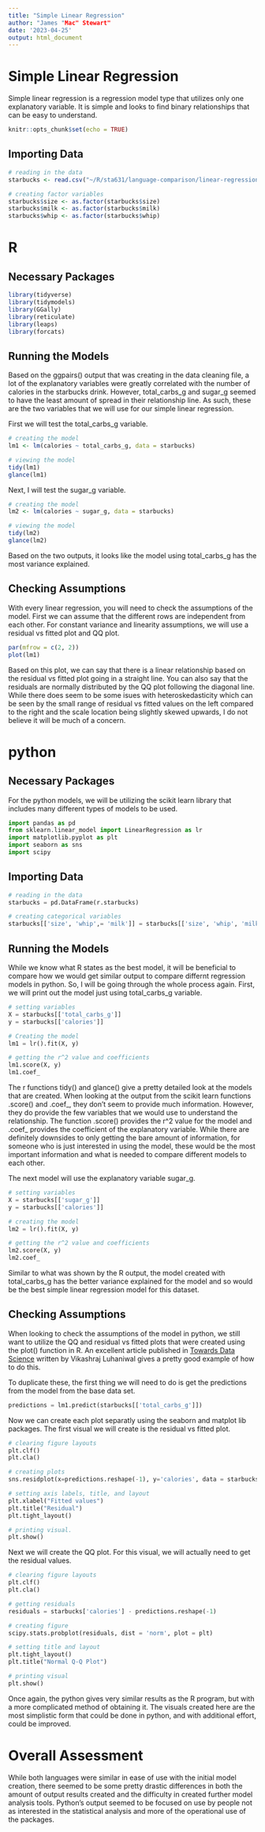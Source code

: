 ```yaml
---
title: "Simple Linear Regression"
author: "James "Mac" Stewart"
date: '2023-04-25'
output: html_document
---
```


# Simple Linear Regression

Simple linear regression is a regression model type that utilizes only one explanatory variable. It is simple and looks to find binary relationships that can be easy to understand.

```r
knitr::opts_chunk$set(echo = TRUE)
```

## Importing Data

```R
# reading in the data
starbucks <- read.csv("~/R/sta631/language-comparison/linear-regression/Data/starbucks.csv")

# creating factor variables
starbucks$size <- as.factor(starbucks$size)
starbucks$milk <- as.factor(starbucks$milk)
starbucks$whip <- as.factor(starbucks$whip)
```

# R

## Necessary Packages

```R
library(tidyverse)
library(tidymodels)
library(GGally)
library(reticulate)
library(leaps)
library(forcats)
```

## Running the Models

Based on the ggpairs() output that was creating in the data cleaning file, a lot of the explanatory variables were greatly correlated with the number of calories in the starbucks drink. However, total_carbs_g and sugar_g seemed to have the least amount of spread in their relationship line. As such, these are the two variables that we will use for our simple linear regression.

First we will test the total_carbs_g variable.

```R
# creating the model
lm1 <- lm(calories ~ total_carbs_g, data = starbucks)

# viewing the model
tidy(lm1)
glance(lm1)
```

Next, I will test the sugar_g variable.

```R
# creating the model
lm2 <- lm(calories ~ sugar_g, data = starbucks)

# viewing the model
tidy(lm2)
glance(lm2)
```

Based on the two outputs, it looks like the model using total_carbs_g has the most variance explained.

## Checking Assumptions

With every linear regression, you will need to check the assumptions of the model. First we can assume that the different rows are independent from each other. For constant variance and linearity assumptions, we will use a residual vs fitted plot and QQ plot.

```R
par(mfrow = c(2, 2))
plot(lm1)
```

Based on this plot, we can say that there is a linear relationship based on the residual vs fitted plot going in a straight line. You can also say that the residuals are normally distributed by the QQ plot following the diagonal line. While there does seem to be some isues with heteroskedasticity which can be seen by the small range of residual vs fitted values on the left compared to the right and the scale location being slightly skewed upwards, I do not believe it will be much of a concern.

# python

## Necessary Packages

For the python models, we will be utilizing the scikit learn library that includes many different types of models to be used.

```python
import pandas as pd
from sklearn.linear_model import LinearRegression as lr
import matplotlib.pyplot as plt
import seaborn as sns
import scipy
```

## Importing Data

```python
# reading in the data
starbucks = pd.DataFrame(r.starbucks)

# creating categorical variables
starbucks[['size', 'whip',= 'milk']] = starbucks[['size', 'whip', 'milk']].astype('category')
```

## Running the Models

While we know what R states as the best model, it will be beneficial to compare how we would get similar output to compare differnt regression models in python. So, I will be going through the whole process again. First, we will print out the model just using total_carbs_g variable. 

```python
# setting variables
X = starbucks[['total_carbs_g']]
y = starbucks[['calories']]

# Creating the model
lm1 = lr().fit(X, y)

# getting the r^2 value and coefficients
lm1.score(X, y)
lm1.coef_
```

The r functions tidy() and glance() give a pretty detailed look at the models that are created. When looking at the output from the scikit learn functions .score() and .coef_, they don't seem to provide much information. However, they do provide the few variables that we would use to understand the relationship. The function .score() provides the r^2 value for the model and .coef_ provides the coefficient of the explanatory variable. While there are definitely downsides to only getting the bare amount of information, for someone who is just interested in using the model, these would be the most important information and what is needed to compare different models to each other.

The next model will use the explanatory variable sugar_g.

```python
# setting variables
X = starbucks[['sugar_g']]
y = starbucks[['calories']]

# creating the model
lm2 = lr().fit(X, y)

# getting the r^2 value and coefficients
lm2.score(X, y)
lm2.coef_
```

Similar to what was shown by the R output, the model created with total_carbs_g has the better variance explained for the model and so would be the best simple linear regression model for this dataset.

## Checking Assumptions

When looking to check the assumptions of the model in python, we still want to utilize the QQ and residual vs fitted plots that were created using the plot() function in R. An excellent article published in [Towards Data Science](https://towardsdatascience.com/simulating-replicating-r-regression-plot-in-python-using-sklearn-4ee48a15b67) written by Vikashraj Luhaniwal gives a pretty good example of how to do this.

To duplicate these, the first thing we will need to do is get the predictions from the model from the base data set.

```python
predictions = lm1.predict(starbucks[['total_carbs_g']])
```

Now we can create each plot separatly using the seaborn and matplot lib packages. The first visual we will create is the residual vs fitted plot.

```python
# clearing figure layouts
plt.clf()
plt.cla()

# creating plots
sns.residplot(x=predictions.reshape(-1), y='calories', data = starbucks, lowess = True, line_kws={'color': 'red', 'lw': 1, 'alpha':1})

# setting axis labels, title, and layout
plt.xlabel("Fitted values")
plt.title("Residual")
plt.tight_layout()

# printing visual.
plt.show()
```

Next we will create the QQ plot. For this visual, we will actually need to get the residual values.

```python
# clearing figure layouts
plt.clf()
plt.cla()

# getting residuals
residuals = starbucks['calories'] - predictions.reshape(-1)

# creating figure
scipy.stats.probplot(residuals, dist = 'norm', plot = plt)

# setting title and layout
plt.tight_layout()
plt.title("Normal Q-Q Plot")

# printing visual
plt.show()

```

Once again, the python gives very similar results as the R program, but with a more complicated method of obtaining it. The visuals created here are the most simplistic form that could be done in python, and with additional effort, could be improved.

# Overall Assessment

While both languages were similar in ease of use with the initial model creation, there seemed to be some pretty drastic differences in both the amount of output results created and the difficulty in created further model analysis tools. Python's output seemed to be focused on use by people not as interested in the statistical analysis and more of the operational use of the packages.